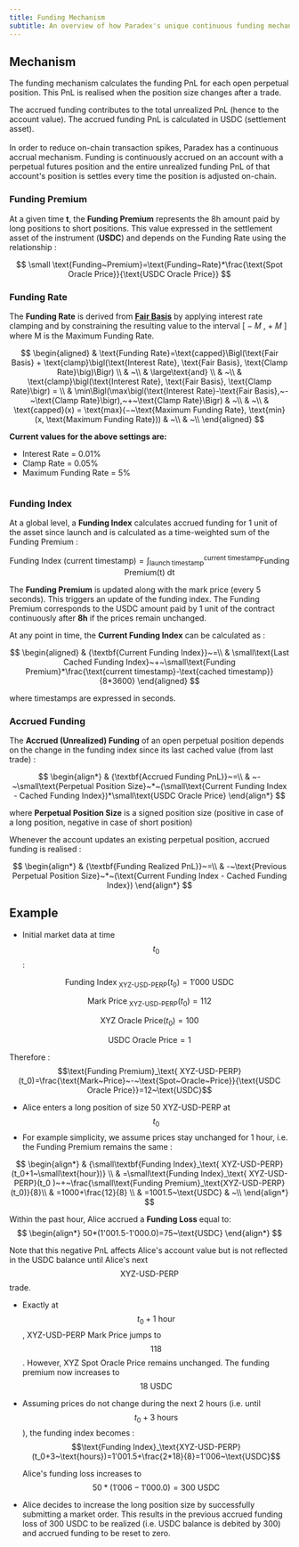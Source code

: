 ```yaml
---
title: Funding Mechanism
subtitle: An overview of how Paradex's unique continuous funding mechanism works
---
```


## Mechanism

The funding mechanism calculates the funding PnL for each open perpetual position. This PnL is realised when the position size changes after a trade.

The accrued funding contributes to the total unrealized PnL (hence to the account value). The accrued funding PnL is calculated in USDC (settlement asset).\
\
In order to reduce on-chain transaction spikes, Paradex has a continuous accrual mechanism. Funding is continuously accrued on an account with a perpetual futures position and the entire unrealized funding PnL of that account's position is settles every time the position is adjusted on-chain.

### Funding Premium

At a given time **t**, the **Funding Premium** represents the 8h amount paid by long positions to short positions. This value expressed in the settlement asset of the instrument (**USDC**) and depends on the Funding Rate using the relationship :

$$
\small \text{Funding~Premium}=\text{Funding~Rate}*\frac{\text{Spot Oracle Price}}{\text{USDC Oracle Price}}
$$

### Funding Rate

The **Funding Rate** is derived from [**Fair Basis**](mark-price-calculation#steps-to-calculate-the-fair-basis-and-the-mark-price) by applying interest rate clamping and by constraining the resulting value to the interval \[ − 𝑀 , + 𝑀 ] where M is the Maximum Funding Rate.

$$
\begin{aligned}
& \text{Funding Rate}=\text{capped}\Bigl(\text{Fair Basis} + \text{clamp}\bigl(\text{Interest Rate}, \text{Fair Basis}, \text{Clamp Rate}\big)\Bigr) \\
& ~\\
& \large\text{and} \\
& ~\\
& \text{clamp}\bigl(\text{Interest Rate}, \text{Fair Basis}, \text{Clamp Rate}\bigr) = \\
& \min\Bigl(\max\bigl(\text{Interest Rate}-\text{Fair Basis},~-~\text{Clamp Rate}\bigr),~+~\text{Clamp Rate}\Bigr)
& ~\\
& ~\\
& \text{capped}(x) = \text{max}(−~\text{Maximum Funding Rate}, \text{min}(x, \text{Maximum Funding Rate}))
& ~\\
& ~\\
\end{aligned}
$$


**Current values for the above settings are:**

* Interest Rate = 0.01%
* Clamp Rate = 0.05%
* Maximum Funding Rate = 5%

<img src="../../assets/image (66).png" alt=""/>

### Funding Index

At a global level, a **Funding Index** calculates accrued funding for 1 unit of the asset since launch and is calculated as a time-weighted sum of the Funding Premium :

$$
\text{Funding Index (current timestamp)}=\int_{\text{launch timestamp}}^{\text{current timestamp}}\text{Funding Premium(t) dt}
$$

The **Funding Premium** is updated along with the mark price (every 5 seconds). This triggers an update of the funding index. The Funding Premium corresponds to the USDC amount paid by 1 unit of the contract continuously after **8h** if the prices remain unchanged.

At any point in time, the **Current Funding Index** can be calculated as :

$$
\begin{aligned}
& {\textbf{Current Funding Index}}~=\\
& \small\text{Last Cached Funding Index}~+~\small\text{Funding Premium}*\frac{\text{current timestamp}-\text{cached timestamp}}{8*3600}
\end{aligned}
$$

where timestamps are expressed in seconds.

### Accrued Funding

The **Accrued (Unrealized) Funding** of an open perpetual position depends on the change in the funding index since its last cached value (from last trade) :

$$
\begin{align*}
& {\textbf{Accrued Funding PnL}}~=\\
& ~-~\small\text{Perpetual Position Size}~*~(\small\text{Current Funding Index - Cached Funding Index})*\small\text{USDC Oracle Price}
\end{align*}
$$

where **Perpetual Position Size** is a signed position size (positive in case of a long position, negative in case of short position)

Whenever the account updates an existing perpetual position, accrued funding is realised :

$$
\begin{align*}
& {\textbf{Funding Realized PnL}}~=\\
& -~\text{Previous Perpetual Position Size}~*~(\text{Current Funding Index - Cached Funding Index})
\end{align*}
$$

## **Example**

* Initial market data at time $$t_0$$ :

$$\text{Funding Index}_\text{ XYZ-USD-PERP}(t_0)=1'000~\text{USDC}$$

$$\text{Mark Price}_\text{ XYZ-USD-PERP}(t_0)=112$$

$$\text{XYZ Oracle Price}(t_0)=100$$

$$\text{USDC Oracle Price}=1$$

Therefore : $$\text{Funding Premium}_\text{ XYZ-USD-PERP}(t_0)=\frac{\text{Mark~Price}~-~\text{Spot~Oracle~Price}}{\text{USDC Oracle Price}}=12~\text{USDC}$$

* Alice enters a long position of size 50 XYZ-USD-PERP at $$t_0$$
* For example simplicity, we assume prices stay unchanged for 1 hour, i.e. the Funding Premium remains the same :

$$
\begin{align*}
& {\small\textbf{Funding Index}_\text{ XYZ-USD-PERP}(t_0+1~\small\text{hour})} \\
& =\small\text{Funding Index}_\text{ XYZ-USD-PERP}(t_0 )~+~\frac{\small\text{Funding Premium}_\text{XYZ-USD-PERP}(t_0)}{8}\\ 
& =1000+\frac{12}{8} \\
& =1001.5~\text{USDC}
& ~\\
\end{align*}
$$

Within the past hour, Alice accrued a **Funding Loss** equal to:
$$
\begin{align*}
50*(1'001.5-1'000.0)=75~\text{USDC}
\end{align*}
$$

Note that this negative PnL affects Alice's account value but is not reflected in the USDC balance until Alice's next $$\text{XYZ-USD-PERP}$$ trade.

* Exactly at $$t_0+1~\text{hour}$$, XYZ-USD-PERP Mark Price jumps to $$118$$. However, XYZ Spot Oracle Price remains unchanged. The funding premium now increases to $$18~\text{USDC}$$
*   Assuming prices do not change during the next 2 hours (i.e. until $$t_0+3~\text{hours}$$), the funding index becomes : $$\text{Funding Index}_\text{XYZ-USD-PERP}(t_0+3~\text{hours})=1'001.5+\frac{2*18}{8}=1'006~\text{USDC}$$

    Alice's funding loss increases to $$50*(1'006-1'000.0)=300~\text{USDC}$$
* Alice decides to increase the long position size by successfully submitting a market order. This results in the previous accrued funding loss of 300 USDC to be realized (i.e. USDC balance is debited by 300) and accrued funding to be reset to zero.
